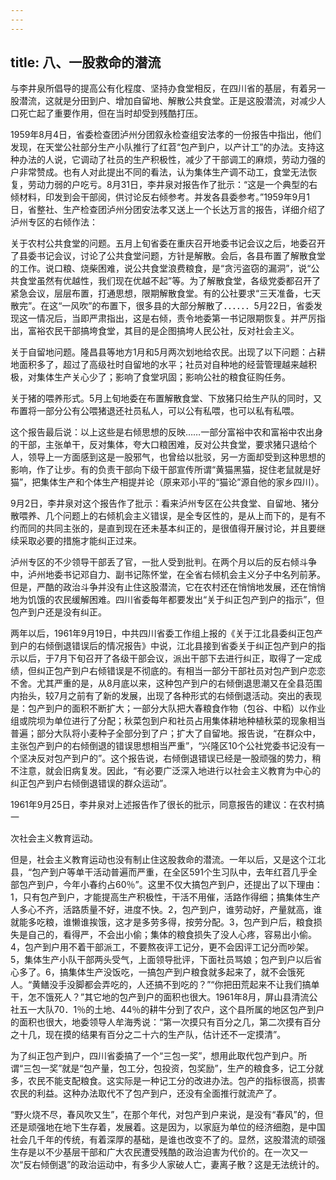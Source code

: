 ```yaml
---
---
---
```

title: 八、一股救命的潜流
---



与李井泉所倡导的提高公有化程度、坚持办食堂相反，在四川省的基层，有着另一股潜流，这就是分田到户、增加自留地、解散公共食堂。正是这股潜流，对减少人口死亡起了重要作用，但在当时却受到残酷打压。

1959年8月4日，省委检查团泸州分团叙永检查组安法孝的一份报告中指出，他们发现，在天堂公社部分生产小队推行了红苕“包产到户，以产计工”的办法。支持这种办法的人说，它调动了社员的生产积极性，减少了干部调工的麻烦，劳动力强的户非常赞成。也有人对此提出不同的看法，认为集体生产调不动工，食堂无法恢复，劳动力弱的户吃亏。8月31日，李井泉对报告作了批示：“这是一个典型的右倾材料，印发到会干部阅，供讨论反右倾参考。并发各县委参考。”1959年9月1日，省整社、生产检查团泸州分团安法孝又送上一个长达万言的报告，详细介绍了泸州专区的右倾作法：

关于农村公共食堂的问题。五月上旬省委在重庆召开地委书记会议之后，地委召开了县委书记会议，讨论了公共食堂问题，方针是解散。会后，各县布置了解散食堂的工作。说口粮、烧柴困难，说公共食堂浪费粮食，是“贪污盗窃的漏洞”，说“公共食堂虽然有优越性，我们现在优越不起”等。为了解散食堂，各级党委都召开了紧急会议，层层布置，打通思想，限期解散食堂。有的公社要求“三天准备，七天散完”。在这“一风吹”的布置下，很多县的大部分解散了．．．．．．5月22日，省委发现这一情况后，当即严肃指出，这是右倾，责令地委第一书记限期恢复。并严厉指出，富裕农民干部搞垮食堂，其目的是企图搞垮人民公社，反对社会主义。

关于自留地问题。隆昌县等地方1月和5月两次划地给农民。出现了以下问题：占耕地面积多了，超过了高级社时自留地的水平；社员对自种地的经营管理越来越积极，对集体生产关心少了；影响了食堂巩固；影响公社的粮食征购任务。

关于猪的喂养形式。5月上旬地委在布置解散食堂、下放猪只给生产队的同时，又布置将一部分公有公喂猪退还社员私人，可以公有私喂，也可以私有私喂。

这个报告最后说：以上这些是右倾思想的反映……一部分富裕中农和富裕中农出身的干部，主张单干，反对集体，夸大口粮困难，反对公共食堂，要求猪只退给个人，领导上一方面感到这是一股邪气，也曾给以批驳，另一方面却受到这种思想的影响，作了让步。有的负责干部向下级干部宣传所谓“黄猫黑猫，捉住老鼠就是好猫”，把集体生产和个体生产相提并论（原来邓小平的“猫论”源自他的家乡四川）。

9月2日，李井泉对这个报告作了批示：看来泸州专区在公共食堂、自留地、猪分散喂养、几个问题上的右倾机会主义错误，是全专区性的，是从上而下的，是有不约而同的共同主张的，是直到现在还未基本纠正的，是很值得开展讨论，并且要继续采取必要的措施才能纠正过来。

泸州专区的不少领导干部丢了官，一批人受到批判。在两个月以后的反右倾斗争中，泸州地委书记邓自力、副书记陈怀堂，在全省右倾机会主义分子中名列前茅。但是，严酷的政治斗争并没有止住这股潜流，它在农村还在悄悄地发展，还在悄悄地为饥饿的农民缓解困难。四川省委每年都要发出“关于纠正包产到户的指示”，但包产到户还是没有纠正。

两年以后，1961年9月19日，中共四川省委工作组上报的《关于江北县委纠正包产到户的右倾倒退错误后的情况报告》中说，江北县接到省委关于纠正包产到户的指示以后，于7月下旬召开了各级干部会议，派出干部下去进行纠正，取得了一定成绩，但纠正包产到户右倾错误是不彻底的。有相当一部分干部社员对包产到户恋恋不舍。尤其严重的是，从8月底以来，这种包产到户的右倾倒退思潮又在全县范围内抬头，较7月之前有了新的发展，出现了各种形式的右倾倒退活动。突出的表现是：包产到户的面积不断扩大；一部分大队把大春粮食作物（包谷、中稻）以作业组或院坝为单位进行了分配；秋菜包到户和社员占用集体耕地种植秋菜的现象相当普遍；部分大队将小麦种子全部分到了户；扩大了自留地。报告说，“在群众中，主张包产到户的右倾倒退的错误思想相当严重”，“兴隆区10个公社党委书记没有一个坚决反对包产到户的”。这个报告说，右倾倒退错误已经是一股顽强的势力，稍不注意，就会旧病复发。因此，“有必要广泛深入地进行以社会主义教育为中心的纠正包产到户右倾倒退错误的群众运动”。

1961年9月25日，李井泉对上述报告作了很长的批示，同意报告的建议：在农村搞一

次社会主义教育运动。

但是，社会主义教育运动也没有制止住这股救命的潜流。一年以后，又是这个江北县，“包产到户等单干活动普遍而严重，在全区591个生习队中，去年红苕几乎全部包产到户，今年小春约占60％”。这里不仅大搞包产到户，还提出了以下理由：1，只有包产到户，才能提高生产积极性，干活不用催，活路作得细；搞集体生产人多心不齐，活路质量不好，进度不快。2，包产到户，谁劳动好，产量就高，谁就能多吃粮，谁懒谁挨饿，这才是多劳多得，按劳分配。3，包产到户后，粮食损失是自己的，看得严，不会出小偷；集体的粮食损失了没人心疼，容易出小偷。4，包产到户用不着干部派工，不要熬夜评工记分，更不会因评工记分而吵架。5，集体生产小队干部两头受气，上面领导批评，下面社员骂娘；包产到户以后省心多了。6，搞集体生产没饭吃，一搞包产到户粮食就多起来了，就不会饿死人。“黄鳝没手没脚都会弄吃的，人还搞不到吃的？”“你把田荒起来不让我们搞单干，怎不饿死人？”其它地的包产到户的面积也很大。1961年8月，屏山县清流公社五一大队70．1％的土地、44％的耕牛分到了农户，这个县所属的地区包产到户的面积也很大，地委领导人牟海秀说：“第一次摸只有百分之几，第二次摸有百分之十几，现在摸的结果有百分之二十六的生产队，估计还不一定摸清”。

为了纠正包产到户，四川省委搞了一个“三包一奖”，想用此取代包产到户。所谓“三包一奖”就是“包产量，包工分，包投资，包奖励”，生产的粮食多，记工分就多，农民不能支配粮食。这实际是一种记工分的改进办法。包产的指标很高，损害农民的利益。这种办法取代不了包产到户，还没有全面推行就流产了。

“野火烧不尽，春风吹又生”，在那个年代，对包产到户来说，是没有“春风”的，但还是顽强地在地下生存着，发展着。这是因为，以家庭为单位的经济细胞，是中国社会几千年的传统，有着深厚的基础，是谁也改变不了的。显然，这股潜流的顽强生存是以不少基层干部和广大农民遭受残酷的政治迫害为代价的。在一次又一次“反右倾倒退”的政治运动中，有多少人家破人亡，妻离子散？这是无法统计的。